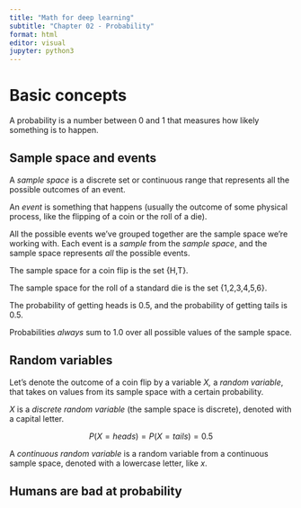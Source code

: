 ```yaml
---
title: "Math for deep learning"
subtitle: "Chapter 02 - Probability"
format: html
editor: visual
jupyter: python3
---
```


# Basic concepts

A probability is a number between 0 and 1 that measures how likely something is to happen.

## Sample space and events

A *sample space* is a discrete set or continuous range that represents all the possible outcomes of an event.

An *event* is something that happens (usually the outcome of some physical process, like the flipping of a coin or the roll of a die).

All the possible events we've grouped together are the sample space we're working with. Each event is a *sample* from the *sample space*, and the sample space represents *all* the possible events.

The sample space for a coin flip is the set {H,T}.

The sample space for the roll of a standard die is the set {1,2,3,4,5,6}.

The probability of getting heads is 0.5, and the probability of getting tails is 0.5.

Probabilities *always* sum to 1.0 over all possible values of the sample space.

## Random variables

Let's denote the outcome of a coin flip by a variable *X,* a *random variable*, that takes on values from its sample space with a certain probability.

*X* is a *discrete random variable* (the sample space is discrete), denoted with a capital letter.

$$
P(X=heads)=P(X=tails)=0.5
$$

A *continuous random variable* is a random variable from a continuous sample space, denoted with a lowercase letter, like *x*.

## Humans are bad at probability
